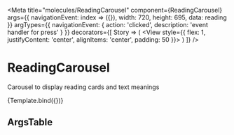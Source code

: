 
<Meta
    title="molecules/ReadingCarousel"
    component={ReadingCarousel}
    args={{
        navigationEvent: index => ({}),
        width: 720,
        height: 695,
        data: reading
    }}
    argTypes={{
        navigationEvent: { action: 'clicked', description: 'event handler for press' }
    }}
    decorators={[
        Story => (
            <View
                style={{
                    flex: 1,
                    justifyContent: 'center',
                    alignItems: 'center',
                    padding: 50
                }}>
                <Story />
            </View>
        )
    ]}
/>


# ReadingCarousel

Carousel to display reading cards and text meanings

<Canvas>
    <Story
        name="ReadingCarousel"
        parameters={{
            backgrounds: {
                default: 'default',
                values: [{ name: 'default', value: colors.silver_sand.shadow }]
            }
        }}>
        {Template.bind({})}
    </Story>
</Canvas>

## ArgsTable

<ArgsTable story="ReadingCarousel" />
